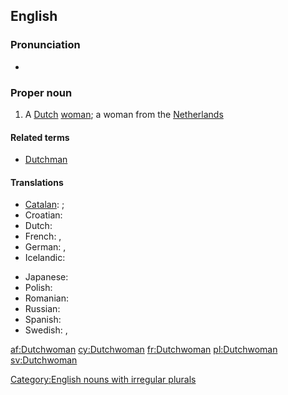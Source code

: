 ==English==

===Pronunciation===
* {{IPA|/dʌtʃˌwʊmən/|lang=en}}

===Proper noun===
{{en-proper noun|Dutchwomen}}

# A [[Dutch]] [[woman]]; a woman from the [[Netherlands]]

====Related terms====
* [[Dutchman]]

====Translations====
{{trans-top|a Dutch woman}}
* [[Catalan]]: {{t-|ca|neerlandesa|f}}; {{qualifier|dated}} {{t-|ca|holandesa|f}}
* Croatian: {{t-|hr|Nizozemka|f|alt=Nizòzēmka}}
* Dutch: {{t+|nl|Nederlandse|f}}
* French: {{t+|fr|Néerlandaise|f}}, {{t-|fr|Hollandaise|f}}
* German: {{t+|de|Niederländerin|f}}, {{t|de|Holländerin|f}}
* Icelandic: {{qualifier|not gender specific}} {{t|is|Hollendingur|m}}
{{trans-mid}}
* Japanese: {{t|ja|オランダ人|tr=Oranda-jin|sc=Jpan}}
* Polish: {{t+|pl|Holenderka|f}}
* Romanian: {{t+|ro|olandeză|f}}
* Russian: {{t-|ru|голландка|f|tr=gollándka}}
* Spanish: {{t-|es|holandesa|f}}
* Swedish: {{t+|sv|nederländska}}, {{t+|sv|holländska}}
{{trans-bottom}}

[[Category:English nouns with irregular plurals]]

[[af:Dutchwoman]]
[[cy:Dutchwoman]]
[[fr:Dutchwoman]]
[[pl:Dutchwoman]]
[[sv:Dutchwoman]]